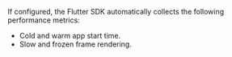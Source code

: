 If configured, the Flutter SDK automatically collects the following performance metrics:

- <PlatformLink to="/performance/instrumentation/automatic-instrumentation/#app-start-instrumentation">Cold and warm app start time</PlatformLink>.
- <PlatformLink to="/performance/instrumentation/automatic-instrumentation/#slow-and-frozen-frames">Slow and frozen frame rendering</PlatformLink>.

